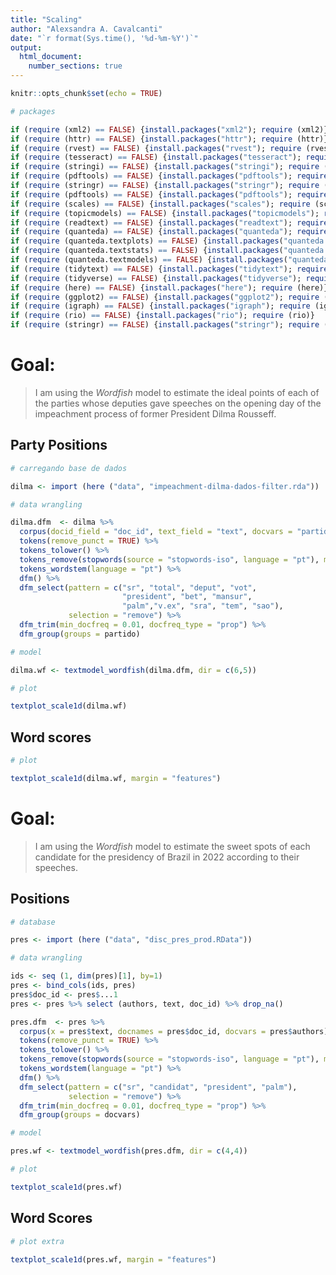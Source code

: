 ```yaml
---
title: "Scaling"
author: "Alexsandra A. Cavalcanti"
date: "`r format(Sys.time(), '%d-%m-%Y')`"
output: 
  html_document:
    number_sections: true
---
```


```r
knitr::opts_chunk$set(echo = TRUE)

```

```r
# packages

if (require (xml2) == FALSE) {install.packages("xml2"); require (xml2)}
if (require (httr) == FALSE) {install.packages("httr"); require (httr)}
if (require (rvest) == FALSE) {install.packages("rvest"); require (rvest)}
if (require (tesseract) == FALSE) {install.packages("tesseract"); require (tesseract)}
if (require (stringi) == FALSE) {install.packages("stringi"); require (stringi)}
if (require (pdftools) == FALSE) {install.packages("pdftools"); require (pdftools)}
if (require (stringr) == FALSE) {install.packages("stringr"); require (stringr)}
if (require (pdftools) == FALSE) {install.packages("pdftools"); require (pdftools)}
if (require (scales) == FALSE) {install.packages("scales"); require (scales)}
if (require (topicmodels) == FALSE) {install.packages("topicmodels"); require (topicmodels)}
if (require (readtext) == FALSE) {install.packages("readtext"); require (readtext)}
if (require (quanteda) == FALSE) {install.packages("quanteda"); require (quanteda)}
if (require (quanteda.textplots) == FALSE) {install.packages("quanteda.textplots"); require (quanteda.textplots)}
if (require (quanteda.textstats) == FALSE) {install.packages("quanteda.textstats"); require (quanteda.textstats)}
if (require (quanteda.textmodels) == FALSE) {install.packages("quanteda.textmodels"); require (quanteda.textmodels)}
if (require (tidytext) == FALSE) {install.packages("tidytext"); require (tidytext)}
if (require (tidyverse) == FALSE) {install.packages("tidyverse"); require (tidyverse)}
if (require (here) == FALSE) {install.packages("here"); require (here)}
if (require (ggplot2) == FALSE) {install.packages("ggplot2"); require (ggplot2)}
if (require (igraph) == FALSE) {install.packages("igraph"); require (igraph)}
if (require (rio) == FALSE) {install.packages("rio"); require (rio)}
if (require (stringr) == FALSE) {install.packages("stringr"); require (stringr)}

```


# Goal:

> I am using the *Wordfish* model to estimate the ideal points of each of the parties whose deputies gave speeches on the opening day of the impeachment process of former President Dilma Rousseff.

## Party Positions

```r

# carregando base de dados

dilma <- import (here ("data", "impeachment-dilma-dados-filter.rda"))

# data wrangling

dilma.dfm  <- dilma %>%
  corpus(docid_field = "doc_id", text_field = "text", docvars = "partido") %>%   
  tokens(remove_punct = TRUE) %>%
  tokens_tolower() %>%
  tokens_remove(stopwords(source = "stopwords-iso", language = "pt"), min_nchar = 2) %>%
  tokens_wordstem(language = "pt") %>%
  dfm() %>%
  dfm_select(pattern = c("sr", "total", "deput", "vot", 
                         "president", "bet", "mansur", 
                         "palm","v.ex", "sra", "tem", "sao"),
             selection = "remove") %>%
  dfm_trim(min_docfreq = 0.01, docfreq_type = "prop") %>%
  dfm_group(groups = partido)

# model

dilma.wf <- textmodel_wordfish(dilma.dfm, dir = c(6,5))

# plot

textplot_scale1d(dilma.wf)


```


## Word scores

```r

# plot

textplot_scale1d(dilma.wf, margin = "features")

```


# Goal:

> I am using the *Wordfish* model to estimate the sweet spots of each candidate for the presidency of Brazil in 2022 according to their speeches.

## Positions

```r

# database

pres <- import (here ("data", "disc_pres_prod.RData"))

# data wrangling

ids <- seq (1, dim(pres)[1], by=1)
pres <- bind_cols(ids, pres)
pres$doc_id <- pres$...1
pres <- pres %>% select (authors, text, doc_id) %>% drop_na()

pres.dfm  <- pres %>%
  corpus(x = pres$text, docnames = pres$doc_id, docvars = pres$authors) %>%   
  tokens(remove_punct = TRUE) %>%
  tokens_tolower() %>%
  tokens_remove(stopwords(source = "stopwords-iso", language = "pt"), min_nchar = 2) %>%
  tokens_wordstem(language = "pt") %>%
  dfm() %>%
  dfm_select(pattern = c("sr", "candidat", "president", "palm"),
             selection = "remove") %>%
  dfm_trim(min_docfreq = 0.01, docfreq_type = "prop") %>%
  dfm_group(groups = docvars)

# model

pres.wf <- textmodel_wordfish(pres.dfm, dir = c(4,4))

# plot

textplot_scale1d(pres.wf)

```

## Word Scores

```r

# plot extra

textplot_scale1d(pres.wf, margin = "features")

```
